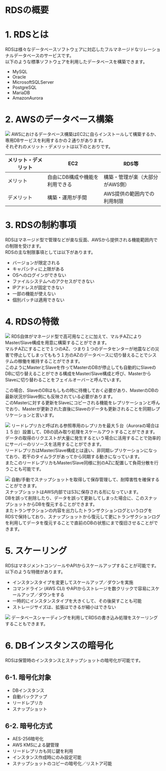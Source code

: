 # RDSの概要
# 1. RDSとは
RDSは様々なデータベースソフトウェアに対応したフルマネージドなリレーショナルデータベースのサービスです。  
以下のような標準ソフトウェアを利用したデータベースを構築できます。
- MySQL
- Oracle
- MicrosoftSQLServer
- PostgreSQL
- MariaDB
- AmazonAurora
# 2. AWSのデータベース構築
![](./img/aws_cp_rds_overview_building_database.png)
AWSにおけるデータベース構築はEC2に自らインストールして構築するか、専用DBサービスを利用するかの２通りがあります。  
それぞれのメリット・デメリットは以下のとおりです。

| メリット・デメリット | EC2 | RDS等 |
|-------|-------|-------|
| メリット | 自由にDB構成や機能を利用できる | 構築・管理が楽（大部分がAWS側） |
| デメリット | 構築・運用が手間 | AWS提供の範囲内での利用制限 |
# 3. RDSの制約事項
RDSはマネージド型で管理などが楽な反面、AWSから提供される機能範囲内での制限を受けます。  
RDSの主な制限事項としては以下があります。
- バージョンが限定される
- キャパシティに上限がある
- OSへのログインができない
- ファイルシステムへのアクセスができない
- IPアドレスが固定できない
- 一部の機能が使えない
- 個別パッチは適用できない
# 4. RDSの特徴
![](./img/aws_cp_rds_overview_feature_1.png)
RDS自体がマネージド型で高可用なことに加えて、マルチAZによりMaster/Slave構成を用意に構築することができます。  
マルチAZにすることで１つのAZ、つまり１つのデータセンターが地震などの災害で停止してしまってももう１方のAZのデータベースに切り替えることでシステムの稼働を維持することができます。  
このようにMasterとSlaveを作ってMasterのDBが停止しても自動的にSlaveのDBに切り替えることができる構成をMaster/Slave構成と呼び、MasterからSlaveに切り替わることをフェイルオーバーと呼んでいます。  

この場合、SlaveのDBはもしもの時に待機しておく必要があり、MasterのDBの最新状況がSlave側にも反映されている必要があります。  
このMasterに対する更新をSlaveにコピーされる機能をレプリケーションと呼んでおり、Masterが更新された直後にSlaveのデータも更新されることを同期レプリケーションと言います。

![](./img/aws_cp_rds_overview_feature_2.png)
リードレプリカと呼ばれる参照専用のレプリカを最大５台（Auroraの場合は１５台）設置して、DBの読み取り処理をスケールアウトすることができます。  
データの取得のリクエストが大量に発生するという場合に活用することで効率的にサーバーのリソースを活用することができます。  
リードレプリカはMaster/Slave構成とは違い、非同期レプリケーションになっており、若干のタイムラグがあってから同期する動きになっています。  
またこのリードレプリカもMaster/Slave同様に別のAZに配置して負荷分散を行うことも可能です。

![](./img/aws_cp_rds_overview_feature_3.png)
自動/手動でスナップショットを取得して保存管理して、耐障害性を確保することができます。  
スナップショットはAWS内部ではS3に保存される形になっています。  
DBを誤って削除したり、データを誤って更新してしまった場合に、このスナップショットからDBを復元することができます。  
またトランザクションの内容を出力したトランザクションログというログをRDSで保持しており、スナップショットから復元して更にトランザクションログを利用してデータを復元することで直前のDBの状態にまで復旧させることができます。
# 5. スケーリング
RDSはマネジメントコンソールやAPIからスケールアップすることが可能です。  
以下のような特徴があります。
- インスタンスタイプを変更してスケールアップ／ダウンを実施
- コマンドライン (AWS CLI) やAPIからストレージを数クリックで容易にスケールアップ／ダウンをする
- 一時的にインスタンスタイプを大きくして、その後戻すことも可能
- ストレージサイズは、拡張はできるが縮小はできない

![](./img/aws_cp_rds_overview_sharding.png)
データベースシャーディングを利用してRDSの書き込み処理をスケーリングすることもできます。
# 6. DBインスタンスの暗号化
RDSは保管時のインスタンスとスナップショットの暗号化が可能です。  
## 6-1. 暗号化対象
- DBインスタンス
- 自動バックアップ
- リードレプリカ
- スナップショット
## 6-2. 暗号化方式
- AES-256暗号化
- AWS KMSによる鍵管理
- リードレプリカも同じ鍵を利用
- インスタンス作成時にのみ設定可能
- スナップショットのコピーの暗号化／リストア可能